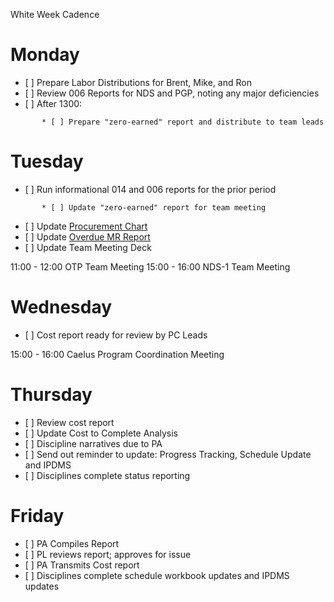 White Week Cadence

= Monday =
* [ ] Prepare Labor Distributions for Brent, Mike, and Ron
* [ ] Review 006 Reports for NDS and PGP, noting any major deficiencies
* [ ] After 1300:
        * [ ] Prepare "zero-earned" report and distribute to team leads

= Tuesday =
* [ ] Run informational 014 and 006 reports for the prior period
        * [ ] Update "zero-earned" report for team meeting
* [ ] Update [[file:///S:/Caelus/106726/Project Controls/Davis/Procurement Chart.xlsx|Procurement Chart]]
* [ ] Update [[file:///F:/106726/106726 - NDS-1 - Overdue MRs.xlsx|Overdue MR Report]]
* [ ] Update Team Meeting Deck

11:00 - 12:00 OTP Team Meeting
15:00 - 16:00 NDS-1 Team Meeting

= Wednesday =
* [ ] Cost report ready for review by PC Leads

15:00 - 16:00 Caelus Program Coordination Meeting

= Thursday =
* [ ] Review cost report
* [ ] Update Cost to Complete Analysis
* [ ] Discipline narratives due to PA
* [ ] Send out reminder to update: Progress Tracking, Schedule Update and IPDMS 
* [ ] Disciplines complete status reporting

= Friday =
* [ ] PA Compiles Report
* [ ] PL reviews report; approves for issue
* [ ] PA Transmits Cost report
* [ ] Disciplines complete schedule workbook updates and IPDMS updates
